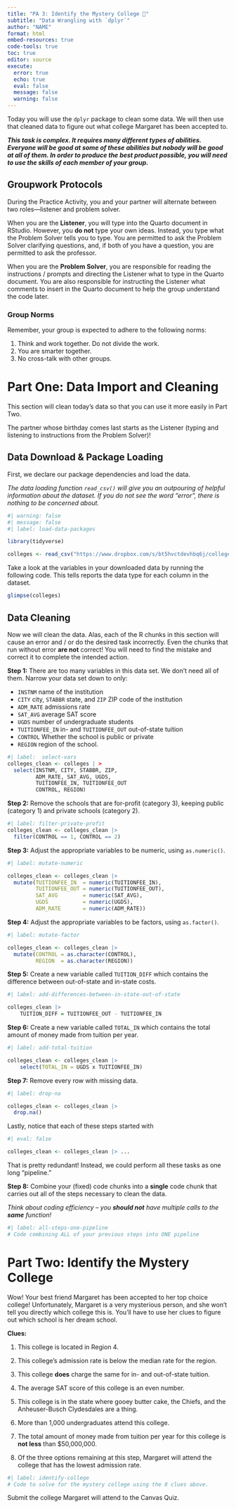 ```yaml
---
title: "PA 3: Identify the Mystery College 🏫"
subtitle: "Data Wrangling with `dplyr`"
author: "NAME"
format: html
embed-resources: true
code-tools: true
toc: true
editor: source
execute: 
  error: true
  echo: true
  eval: false
  message: false
  warning: false
---
```


Today you will use the `dplyr` package to clean some data. We will then use that
cleaned data to figure out what college Margaret has been accepted to.

***This task is complex. It requires many different types of abilities. Everyone will be good at some of these abilities but nobody will be good at all of them. In order to produce the best product possible, you will need to use the skills of each member of your group.***

## Groupwork Protocols

During the Practice Activity, you and your partner will alternate between two
roles---listener and problem solver. 

When you are the **Listener**, you will type into the Quarto document in
RStudio. However, you **do not** type your own ideas. Instead, you type what 
the Problem Solver tells you to type. You are permitted to ask the Problem 
Solver clarifying questions, and, if both of you have a question, you are 
permitted to ask the professor. 

When you are the **Problem Solver**, you are responsible for reading the 
instructions / prompts and directing the Listener what to type in the Quarto
document. You are also responsible for instructing the Listener what comments to
insert in the Quarto document to help the group understand the code later. 

### Group Norms

Remember, your group is expected to adhere to the following norms:

1.  Think and work together. Do not divide the work.
2.  You are smarter together.
3.  No cross-talk with other groups.

# Part One: Data Import and Cleaning

This section will clean today's data so that you can use it more easily in Part
Two.

The partner whose birthday comes last starts as the Listener (typing and
listening to instructions from the Problem Solver)!

## Data Download & Package Loading

First, we declare our package dependencies and load the data.

*The data loading function `read_csv()` will give you an outpouring of helpful information about the dataset. If you do not see the word "error", there is nothing to be concerned about.*

```r
#| warning: false
#| message: false
#| label: load-data-packages

library(tidyverse)

colleges <- read_csv("https://www.dropbox.com/s/bt5hvctdevhbq6j/colleges.csv?dl=1")
```

Take a look at the variables in your downloaded data by running the following
code. This tells reports the data type for each column in the dataset.

```r
glimpse(colleges)
```

## Data Cleaning

Now we will clean the data. Alas, each of the R chunks in this section will
cause an error and / or do the desired task incorrectly. Even the chunks that
run without error **are not** correct! You will need to find the mistake and
correct it to complete the intended action.

**Step 1:** There are too many variables in this data set. We don't need all of
them. Narrow your data set down to only:

-   `INSTNM` name of the institution
-   `CITY` city, `STABBR` state, and `ZIP` ZIP code of the institution
-   `ADM_RATE` admissions rate
-   `SAT_AVG` average SAT score
-   `UGDS` number of undergraduate students
-    `TUITIONFEE_IN` in- and `TUITIONFEE_OUT` out-of-state tuition
-   `CONTROL` Whether the school is public or private
-   `REGION` region of the school.

```r
#| label:  select-vars
colleges_clean <- colleges | >  
  select(INSTNM, CITY, STABBR, ZIP,
         ADM_RATE, SAT_AVG, UGDS,
         TUITIONFEE_IN, TUITIONFEE_OUT
         CONTROL, REGION) 
```

**Step 2:** Remove the schools that are for-profit (category 3), keeping public
(category 1) and private schools (category 2).

```r
#| label: filter-private-profit
colleges_clean <- colleges_clean |> 
  filter(CONTROL == 1, CONTROL == 2)
```

**Step 3:** Adjust the appropriate variables to be numeric, using `as.numeric()`.

```r
#| label: mutate-numeric

colleges_clean <- colleges_clean |> 
  mutate(TUITIONFEE_IN  = numeric(TUITIONFEE_IN),
         TUITIONFEE_OUT = numeric(TUITIONFEE_OUT),
         SAT_AVG        = numeric(SAT_AVG),
         UGDS           = numeric(UGDS),
         ADM_RATE       = numeric(ADM_RATE)) 
```

<!-- Swap roles -- Listener becomes Problem Solver, Problem Solver becomes Listener! -->

**Step 4:** Adjust the appropriate variables to be factors, using `as.factor()`.

```r
#| label: mutate-factor

colleges_clean <- colleges_clean |>
  mutate(CONTROL = as.character(CONTROL),
         REGION  = as.character(REGION))
```

**Step 5:** Create a new variable called `TUITION_DIFF` which contains the
difference between out-of-state and in-state costs.

```r
#| label: add-differences-between-in-state-out-of-state

colleges_clean |> 
    TUITION_DIFF = TUITIONFEE_OUT - TUITIONFEE_IN
```

**Step 6:** Create a new variable called `TOTAL_IN` which contains the total
amount of money made from tuition per year.

```r
#| label: add-total-tuition

colleges_clean <- colleges_clean |> 
    select(TOTAL_IN = UGDS x TUITIONFEE_IN)
```

<!-- Swap roles -- Listener becomes Problem Solver, Problem Solver becomes Listener! -->

**Step 7:** Remove every row with missing data.

```r
#| label: drop-na

colleges_clean <- colleges_clean |> 
  drop.na()
```

Lastly, notice that each of these steps started with

```r
#| eval: false

colleges_clean <- colleges_clean |> ...
```

That is pretty redundant! Instead, we could perform all these tasks as one long
"pipeline."

**Step 8:** Combine your (fixed) code chunks into a **single** code chunk that
carries out all of the steps necessary to clean the data.

*Think about coding efficiency -- you __should not__ have multiple calls to the __same__ function!*

```r
#| label: all-steps-one-pipeline
# Code combining ALL of your previous steps into ONE pipeline

```

# Part Two: Identify the Mystery College

Wow! Your best friend Margaret has been accepted to her top choice college!
Unfortunately, Margaret is a very mysterious person, and she won't tell you
directly which college this is. You'll have to use her clues to figure out which
school is her dream school.

**Clues:**

<!-- Swap roles -- Listener becomes Problem Solver, Problem Solver becomes Listener! -->

1.  This college is located in Region 4.

2.  This college's admission rate is below the median rate for the region.

3.  This college **does** charge the same for in- and out-of-state tuition.

4.  The average SAT score of this college is an even number.

<!-- Swap roles -- Listener becomes Problem Solver, Problem Solver becomes Listener! -->

5.  This college is in the state where gooey butter cake, the Chiefs, and the
Anheuser-Busch Clydesdales are a thing.

6.  More than 1,000 undergraduates attend this college.

7.  The total amount of money made from tuition per year for this college is
**not less** than $50,000,000.

8.  Of the three options remaining at this step, Margaret will attend the
college that has the lowest admission rate.

```r
#| label: identify-college
# Code to solve for the mystery college using the 8 clues above.

```

Submit the college Margaret will attend to the Canvas Quiz.
